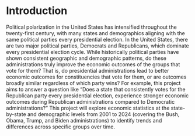 # Introduction

Political polarization in the United States has intensified throughout the twenty-first century, with many states and demographics aligning with the same political parties every presidential election. In the United States, there are two major political parties, Democrats and Republicans, which dominate every presidential election cycle. While historically political parties have shown consistent geographic and demographic patterns, do these administrations truly improve the economic outcomes of the groups that vote for them? That is, do presidential administrations lead to better economic outcomes for constituencies that vote for them, or are outcomes broadly similar regardless of which party wins? For example, this project aims to answer a question like "Does a state that consistently votes for the Republican party every presidential election, experience stronger economic outcomes during Republican administrations compared to Democratic administrations?" This project will explore economic statistics at the state-by-state and demographic levels from 2001 to 2024 (covering the Bush, Obama, Trump, and Biden administrations) to identify trends and differences across specific groups over time. 
